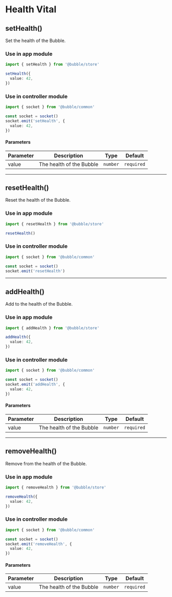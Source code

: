 # Health Vital

## setHealth()

Set the health of the Bubble.

### Use in app module

```typescript
import { setHealth } from '@bubble/store'

setHealth({
  value: 42,
})
```

### Use in controller module

```typescript
import { socket } from '@bubble/common'

const socket = socket()
socket.emit('setHealth', {
  value: 42,
})
```

#### Parameters

| Parameter | Description              | Type     | Default    |
| --------- | ------------------------ | -------- | ---------- |
| value     | The health of the Bubble | `number` | `required` |

---

## resetHealth()

Reset the health of the Bubble.

### Use in app module

```typescript
import { resetHealth } from '@bubble/store'

resetHealth()
```

### Use in controller module

```typescript
import { socket } from '@bubble/common'

const socket = socket()
socket.emit('resetHealth')
```

---

## addHealth()

Add to the health of the Bubble.

### Use in app module

```typescript
import { addHealth } from '@bubble/store'

addHealth({
  value: 42,
})
```

### Use in controller module

```typescript
import { socket } from '@bubble/common'

const socket = socket()
socket.emit('addHealth', {
  value: 42,
})
```

#### Parameters

| Parameter | Description              | Type     | Default    |
| --------- | ------------------------ | -------- | ---------- |
| value     | The health of the Bubble | `number` | `required` |

---

## removeHealth()

Remove from the health of the Bubble.

### Use in app module

```typescript
import { removeHealth } from '@bubble/store'

removeHealth({
  value: 42,
})
```

### Use in controller module

```typescript
import { socket } from '@bubble/common'

const socket = socket()
socket.emit('removeHealth', {
  value: 42,
})
```

#### Parameters

| Parameter | Description              | Type     | Default    |
| --------- | ------------------------ | -------- | ---------- |
| value     | The health of the Bubble | `number` | `required` |
